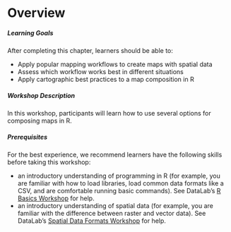 # Overview {.unnumbered}

:::{.callout-note}
##### Learning Goals

After completing this chapter, learners should be able to:

* Apply popular mapping workflows to create maps with spatial data
* Assess which workflow works best in different situations
* Apply cartographic best practices to a map composition in R
:::

##### Workshop Description

In this workshop, participants will learn how to use several options for composing maps in R.

##### Prerequisites

For the best experience, we recommend learners have the following skills before taking this workshop:

* an introductory understanding of programming in R (for example, you are familiar with how to load libraries, load common data formats like a CSV, and are comfortable running basic commands). See DataLab's [R Basics Workshop](https://ucdavisdatalab.github.io/workshop_r_basics/) for help.
* an introductory understanding of spatial data (for example, you are familiar with the difference between raster and vector data). See DataLab's [Spatial Data Formats Workshop](https://ucdavisdatalab.github.io/workshop_spatial_data_formats/) for help.
